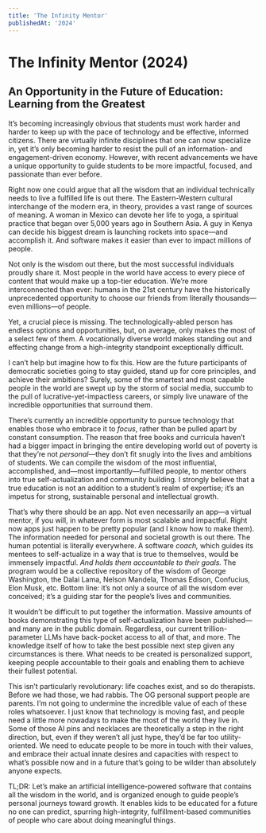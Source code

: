 ```yaml
---
title: 'The Infinity Mentor'
publishedAt: '2024'
---
```



# The Infinity Mentor (2024)

## **An Opportunity in the Future of Education: Learning from the Greatest**

It’s becoming increasingly obvious that students must work harder and harder to keep up with the pace of technology and be effective, informed citizens. There are virtually infinite disciplines that one can now specialize in, yet it’s only becoming harder to resist the pull of an information- and engagement-driven economy. However, with recent advancements we have a unique opportunity to guide students to be more impactful, focused, and passionate than ever before.

Right now one could argue that all the wisdom that an individual technically needs to live a fulfilled life is out there. The Eastern-Western cultural interchange of the modern era, in theory, provides a vast range of sources of meaning. A woman in Mexico can devote her life to yoga, a spiritual practice that began over 5,000 years ago in Southern Asia. A guy in Kenya can decide his biggest dream is launching rockets into space—and accomplish it. And software makes it easier than ever to impact millions of people.

Not only is the wisdom out there, but the most successful individuals proudly share it. Most people in the world have access to every piece of content that would make up a top-tier education. We’re more interconnected than ever: humans in the 21st century have the historically unprecedented opportunity to choose our friends from literally thousands—even millions—of people.

Yet, a crucial piece is missing. The technologically-abled person has endless options and opportunities, but, on average, only makes the most of a select few of them. A vocationally diverse world makes standing out and effecting change from a high-integrity standpoint exceptionally difficult.

I can’t help but imagine how to fix this. How are the future participants of democratic societies going to stay guided, stand up for core principles, and achieve their ambitions? Surely, some of the smartest and most capable people in the world are swept up by the storm of social media, succumb to the pull of lucrative-yet-impactless careers, or simply live unaware of the incredible opportunities that surround them.

There’s currently an incredible opportunity to pursue technology that enables those who embrace it to *focus*, rather than be pulled apart by constant consumption. The reason that free books and curricula haven’t had a bigger impact in bringing the entire developing world out of poverty is that they’re not *personal*—they don’t fit snugly into the lives and ambitions of students. We can compile the wisdom of the most influential, accomplished, and—most importantly—fulfilled people, to mentor others into true self-actualization and community building. I strongly believe that a true education is not an addition to a student’s realm of expertise; it’s an impetus for strong, sustainable personal and intellectual growth.

That’s why there should be an app. Not even necessarily an app—a virtual mentor, if you will, in whatever form is most scalable and impactful. Right now apps just happen to be pretty popular (and I know how to make them). The information needed for personal and societal growth is out there. The human potential is literally everywhere. A software *coach,* which guides its mentees to self-actualize in a way that is true to themselves, would be immensely impactful. *And holds them accountable to their goals.* The program would be a collective repository of the wisdom of George Washington, the Dalai Lama, Nelson Mandela, Thomas Edison, Confucius, Elon Musk, etc. Bottom line: it’s not only a source of all the wisdom ever conceived; it’s a guiding star for the people’s lives and communities.

It wouldn’t be difficult to put together the information. Massive amounts of books demonstrating this type of self-actualization have been published—and many are in the public domain. Regardless, our current trillion-parameter LLMs have back-pocket access to all of that, and more. The knowledge itself of how to take the best possible next step given any circumstances is there. What needs to be created is personalized support, keeping people accountable to their goals and enabling them to achieve their fullest potential.

This isn’t particularly revolutionary: life coaches exist, and so do therapists. Before we had those, we had rabbis. The OG personal support people are parents. I’m not going to undermine the incredible value of each of these roles whatsoever. I just know that technology is moving fast, and people need a little more nowadays to make the most of the world they live in. Some of those AI pins and necklaces are theoretically a step in the right direction, but, even if they weren’t all just hype, they’d be far too utility-oriented. We need to educate people to be more in touch with their values, and embrace their actual innate desires and capacities with respect to what’s possible now and in a future that’s going to be wilder than absolutely anyone expects.

TL;DR: Let’s make an artificial intelligence-powered software that contains all the wisdom in the world, and is organized enough to guide people’s personal journeys toward growth. It enables kids to be educated for a future no one can predict, spurring high-integrity, fulfillment-based communities of people who care about doing meaningful things.